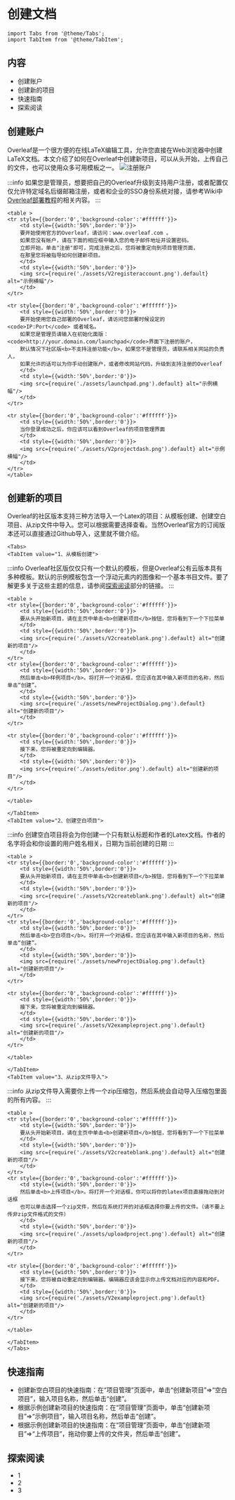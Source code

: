 # 创建文档

```mdx-code-block
import Tabs from '@theme/Tabs';
import TabItem from '@theme/TabItem';
```


## 内容
- 创建账户
- 创建新的项目
- 快速指南
- 探索阅读

## 创建账户
Overleaf是一个很方便的在线LaTeX编辑工具，允许您直接在Web浏览器中创建LaTeX文档。本文介绍了如何在Overleaf中创建新项目，可以从头开始，上传自己的文件，也可以使用众多可用模板之一。
![注册账户](./assets/V2registeraccount.png)

:::info
如果您是管理员，想要把自己的Overleaf升级到支持用户注册，或者配置仅仅允许特定域名后缀邮箱注册，或者和企业的SSO身份系统对接，请参考Wiki中[Overleaf部署教程](/docs/deployTutorial/intro.mdx)的相关内容。
:::


```mdx-code-block
<table >
<tr style={{border:'0','background-color':'#ffffff'}}>
    <td style={{width:'50%',border:'0'}}>
    要开始使用官方的Overleaf，请访问：www.overleaf.com 。
    如果您没有帐户，请在下面的相应框中输入您的电子邮件地址并设置密码。
    立即开始，单击"注册"即可，完成注册之后，您将被重定向到项目管理页面，
    在那里您将被指导如何创建新项目。
    </td>
    <td style={{width:'50%',border:'0'}}>
    <img src={require('./assets/V2registeraccount.png').default} alt="示例横幅"/>
    </td>
</tr>

<tr style={{border:'0','background-color':'#ffffff'}}>
    <td style={{width:'50%',border:'0'}}>
    要开始使用您自己部署的Overleaf，请访问您部署时候设定的 <code>IP:Port</code> 或者域名。
    如果您是管理员请输入在初始化面版：<code>http://your.domain.com/launchpad</code>界面下注册的账户，
    默认情况下社区版<b>不支持注册功能</b>，如果您不是管理员，请联系相关网站的负责人，
    如果允许的话可以为你手动创建账户，或者修改网站代码，升级到支持注册的Overleaf
    </td>
    <td style={{width:'50%',border:'0'}}>
    <img src={require('./assets/launchpad.png').default} alt="示例横幅"/>
    </td>
</tr>

<tr style={{border:'0','background-color':'#ffffff'}}>
    <td style={{width:'50%',border:'0'}}>
    当你登录成功之后，你应该可以看到Overleaf的项目管理界面
    </td>
    <td style={{width:'50%',border:'0'}}>
    <img src={require('./assets/V2projectdash.png').default} alt="示例横幅"/>
    </td>
</tr>
</table>

```


## 创建新的项目

Overleaf的社区版本支持三种方法导入一个Latex的项目：从模板创建、创建空白项目、从zip文件中导入。您可以根据需要选择查看。当然Overleaf官方的订阅版本还可以直接通过Github导入，这里就不做介绍。

```mdx-code-block
<Tabs>
<TabItem value="1、从模板创建">
```
:::info
Overleaf社区版仅仅只有一个默认的模板，但是Overleaf公有云版本具有多种模板。默认的示例模板包含一个浮动元素内的图像和一个基本书目文件。要了解更多关于这些主题的信息，请参阅[探索阅读](#探索阅读)部分的链接。
:::

```mdx-code-block
<table >
<tr style={{border:'0','background-color':'#ffffff'}}>
    <td style={{width:'50%',border:'0'}}>
    要从头开始新项目，请在主页中单击<b>创建新项目</b>按钮，您将看到下一个下拉菜单
    </td>
    <td style={{width:'50%',border:'0'}}>
    <img src={require('./assets/V2createblank.png').default} alt="创建新的项目"/>
    </td>
</tr>
<tr style={{border:'0','background-color':'#ffffff'}}>
    <td style={{width:'50%',border:'0'}}>
    然后单击<b>样例项目</b>。将打开一个对话框，您应该在其中输入新项目的名称，然后单击“创建”。
    </td>
    <td style={{width:'50%',border:'0'}}>
    <img src={require('./assets/newProjectDialog.png').default} alt="创建新的项目"/>
    </td>
</tr>

<tr style={{border:'0','background-color':'#ffffff'}}>
    <td style={{width:'50%',border:'0'}}>
    接下来，您将被重定向到编辑器。
    </td>
    <td style={{width:'50%',border:'0'}}>
    <img src={require('./assets/editor.png').default} alt="创建新的项目"/>
    </td>
</tr>

</table>
```


```mdx-code-block
</TabItem>
<TabItem value="2、创建空白项目">
```
:::info
创建空白项目将会为你创建一个只有默认标题和作者的Latex文档。作者的名字将会和你设置的用户姓名相关，日期为当前创建的日期
:::

```mdx-code-block
<table >
<tr style={{border:'0','background-color':'#ffffff'}}>
    <td style={{width:'50%',border:'0'}}>
    要从头开始新项目，请在主页中单击<b>创建新项目</b>按钮，您将看到下一个下拉菜单
    </td>
    <td style={{width:'50%',border:'0'}}>
    <img src={require('./assets/V2createblank.png').default} alt="创建新的项目"/>
    </td>
</tr>
<tr style={{border:'0','background-color':'#ffffff'}}>
    <td style={{width:'50%',border:'0'}}>
    然后单击<b>空白项目</b>。将打开一个对话框，您应该在其中输入新项目的名称，然后单击“创建”。
    </td>
    <td style={{width:'50%',border:'0'}}>
    <img src={require('./assets/newProjectDialog.png').default} alt="创建新的项目"/>
    </td>
</tr>

<tr style={{border:'0','background-color':'#ffffff'}}>
    <td style={{width:'50%',border:'0'}}>
    接下来，您将被重定向到编辑器。
    </td>
    <td style={{width:'50%',border:'0'}}>
    <img src={require('./assets/V2exampleproject.png').default} alt="创建新的项目"/>
    </td>
</tr>

</table>
```


```mdx-code-block
</TabItem>
<TabItem value="3、从zip文件导入">
```
:::info
从zip文件导入需要你上传一个zip压缩包，然后系统会自动导入压缩包里面的所有内容。
:::

```mdx-code-block
<table >
<tr style={{border:'0','background-color':'#ffffff'}}>
    <td style={{width:'50%',border:'0'}}>
    要从头开始新项目，请在主页中单击<b>创建新项目</b>按钮，您将看到下一个下拉菜单
    </td>
    <td style={{width:'50%',border:'0'}}>
    <img src={require('./assets/V2createblank.png').default} alt="创建新的项目"/>
    </td>
</tr>
<tr style={{border:'0','background-color':'#ffffff'}}>
    <td style={{width:'50%',border:'0'}}>
    然后单击<b>上传项目</b>。将打开一个对话框，你可以将你的latex项目直接拖动到对话框
    也可以单击选择一个zip文件，然后在系统打开的对话框选择你要上传的文件。（请不要上传非zip文件格式的文件）
    </td>
    <td style={{width:'50%',border:'0'}}>
    <img src={require('./assets/uploadproject.png').default} alt="创建新的项目"/>
    </td>
</tr>

<tr style={{border:'0','background-color':'#ffffff'}}>
    <td style={{width:'50%',border:'0'}}>
    接下来，您将被自动重定向到编辑器。编辑器应该会显示你上传文档对应的内容和PDF。
    </td>
    <td style={{width:'50%',border:'0'}}>
    <img src={require('./assets/V2exampleproject.png').default} alt="创建新的项目"/>
    </td>
</tr>

</table>
```



```mdx-code-block
</TabItem>
</Tabs>
```


## 快速指南

- 创建新空白项目的快速指南：在“项目管理”页面中，单击“创建新项目”=>“空白项目”，输入项目名称，然后单击“创建”。
- 根据示例创建新项目的快速指南：在“项目管理”页面中，单击“创建新项目”=>“示例项目”，输入项目名称，然后单击“创建”。
- 根据示例创建新项目的快速指南：在“项目管理”页面中，单击“创建新项目”=>“上传项目”，拖动你要上传的文件夹，然后单击“创建”。

## 探索阅读
- 1
- 2
- 3